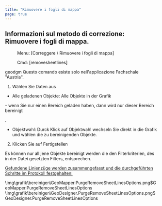 ```yaml
---
title: "Rimuovere i fogli di mappa"
page: true
---
```

## Informazioni sul metodo di correzione: Rimuovere i fogli di mappa.
 <Menu> Menu: [Correggere / Rimuovere i fogli di mappa] </Menu> 

<GeoDesigner> <Menu> Cmd: [removesheetlines] </Menu> 

 <Placeholder>geodgm</Placeholder> </GeoDesigner>
<Warning>
Questo comando esiste solo nell&#39;applicazione Fachschale &quot;Austria&quot;. 
</Warning>



1. W&#228;hlen Sie Daten aus

- <Bold> Alle geladenen Objekte: </Bold>  Alle Objekte in der Grafik


<GeoMapper> - wenn Sie nur einen Bereich geladen haben, dann wird nur dieser Bereich bereinigt

</GeoMapper>
.

- <Bold> Objektwahl: </Bold>  Durck Klick auf Objektwahl wechseln Sie direkt in die Grafik und w&#228;hlen die zu bereinigenden Objekte.



2. Klicken Sie auf <Border>Fertigstellen</Border> 


<Warning>
Es k&#246;nnen nur all jene Objekte bereinigt werden die den Filterkriterien, des in der Datei gesetzten Filters, entsprechen.
</Warning>


 <U>  <Bold> Gefundene Linienz&#252;ge werden zusammengefasst und die durchgef&#252;hrten Schritte im Protokoll festgehalten: </Bold>  </U> 

<GeoMapper>
<Image>\img\grafik\bereinigen\GeoMapper.PurgeRemoveSheetLinesOptions.png$GeoMapper.PurgeRemoveSheetLinesOptions</Image>
</GeoMapper>
<GeoDesigner>
<Image>\img\grafik\bereinigen\GeoDesigner.PurgeRemoveSheetLinesOptions.png$GeoDesigner.PurgeRemoveSheetLinesOptions</Image>
</GeoDesigner>
